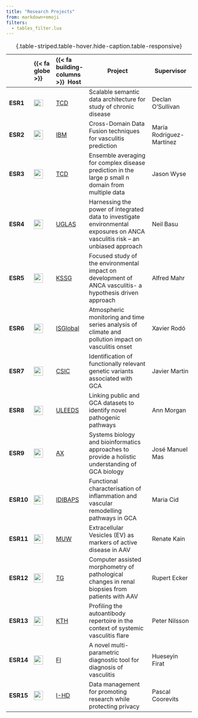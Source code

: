 ```yaml
---
title: "Research Projects"
from: markdown+emoji
filters:
  - tables_filter.lua
---
```


::: {.column-body-outset}

|           | {{< fa globe >}} |{{< fa building-columns >}} \ Host| Project   | Supervisor   |
|:-----|:----|:------|--------------------|-------------|
| **ESR1**  | ![](https://upload.wikimedia.org/wikipedia/commons/4/45/Flag_of_Ireland.svg){width="25px" height="18px"} |  <a href=https://www.adaptcentre.ie>TCD</a>     | Scalable semantic data architecture for study of chronic disease                                                               | Declan O'Sullivan        |
| **ESR2**  | ![](https://upload.wikimedia.org/wikipedia/commons/f/f3/Flag_of_Switzerland.svg){width="25px"}           |<a href=https://www.zurich.ibm.com/>IBM</a>        | Cross-Domain Data Fusion techniques for vasculitis prediction                                                                  | María Rodríguez-Martínez |
| **ESR3**  | ![](https://upload.wikimedia.org/wikipedia/commons/4/45/Flag_of_Ireland.svg){width="25px"}               |<a href=https://www.scss.tcd.ie/>TCD</a>           | Ensemble averaging for complex disease prediction in the large p small n domain from multiple data                             | Jason Wyse               |
| **ESR4**  | ![](https://upload.wikimedia.org/wikipedia/en/a/ae/Flag_of_the_United_Kingdom.svg){width="25px"}         |<a href=https://www.gla.ac.uk/>UGLAS</a>       | Harnessing the power of integrated data to investigate environmental exposures on ANCA vasculitis risk -- an unbiased approach | Neil Basu                |
| **ESR5**  | ![](https://upload.wikimedia.org/wikipedia/commons/f/f3/Flag_of_Switzerland.svg){width="25px"}           |<a href=https://www.kssg.ch/>KSSG</a>              | Focused study of the environmental impact on development of ANCA vasculitis- a hypothesis driven approach                      | Alfred Mahr              |
| **ESR6**  | ![](https://upload.wikimedia.org/wikipedia/commons/8/89/Bandera_de_Espa%C3%B1a.svg){width="25px"}        |<a href=https://www.isglobal.org/>ISGlobal</a>          | Atmospheric monitoring and time series analysis of climate and pollution impact on vasculitis onset                            | Xavier Rodó              |
| **ESR7**  | ![](https://upload.wikimedia.org/wikipedia/commons/8/89/Bandera_de_Espa%C3%B1a.svg){width="25px"}        |<a href=www.ipb.csic.es>CSIC</a>                  | Identification of functionally relevant genetic variants associated with GCA                                                   | Javier Martin            |
| **ESR8**  | ![](https://upload.wikimedia.org/wikipedia/en/a/ae/Flag_of_the_United_Kingdom.svg){width="25px"}         |<a href=https://lida.leeds.ac.uk/target>ULEEDS</a> | Linking public and GCA datasets to identify novel pathogenic pathways                                                          | Ann Morgan               |
| **ESR9**  | ![](https://upload.wikimedia.org/wikipedia/commons/8/89/Bandera_de_Espa%C3%B1a.svg){width="25px"}        |<a href=https://www.anaxomics.com>AX</a>                    | Systems biology and bioinformatics approaches to provide a holistic understanding of GCA biology                               | José Manuel Mas          |
| **ESR10** | ![](https://upload.wikimedia.org/wikipedia/commons/8/89/Bandera_de_Espa%C3%B1a.svg){width="25px"}        |<a href=https://www.idibaps.org>IDIBAPS</a>                | Functional characterisation of inflammation and vascular remodelling pathways in GCA                                           | Maria Cid                |
| **ESR11** | ![](https://upload.wikimedia.org/wikipedia/commons/4/41/Flag_of_Austria.svg){width="25px"}               |<a href=https://www.meduniwien.ac.at>MUW</a>                | Extracellular Vesicles (EV) as markers of active disease in AAV                                                                | Renate Kain              |
| **ESR12** | ![](https://upload.wikimedia.org/wikipedia/commons/4/41/Flag_of_Austria.svg){width="25px"}               |<a href=https://www.tissuegnostics.com >TG</a>              | Computer assisted morphometry of pathological changes in renal biopsies from patients with AAV                                 | Rupert Ecker             |
| **ESR13** | ![](https://upload.wikimedia.org/wikipedia/en/4/4c/Flag_of_Sweden.svg){width="25px"}                     |<a href=https://www.kth.se>KTH</a>                         | Profiling the autoantibody repertoire in the context of systemic vasculitis flare                                              | Peter Nilsson            |
| **ESR14** | ![](https://upload.wikimedia.org/wikipedia/en/c/c3/Flag_of_France.svg){width="25px"}                     |<a href=https://www.firalis.com>FI</a>                      | A novel multi-parametric diagnostic tool for diagnosis of vasculitis                                                           | Hueseyin Firat           |
| **ESR15** | ![](https://upload.wikimedia.org/wikipedia/commons/6/65/Flag_of_Belgium.svg){width="25px"}               |<a href=https://www.i-hd.eu>I-HD</a>  | Data management for promoting research while protecting privacy                                                                | Pascal Coorevits         | 
: {.table-striped.table-hover.hide-caption.table-responsive}
:::
